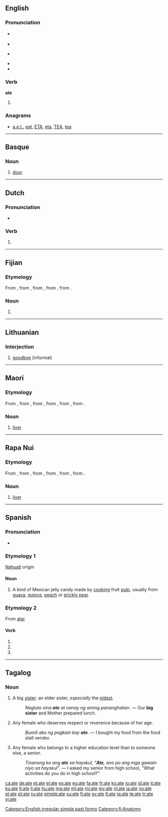 {{also|ATE|até|átʼé|-ate|-áte}}
==English==

===Pronunciation===
* {{a|US}} {{IPA|/eɪt/}}
* {{audio|en-us-ate.ogg|Audio (US)}}
* {{a|UK}} {{IPA|/ɛt/|/eɪt/}}
* {{rhymes|ɛt|eɪt}}
* {{homophones|eight}}

===Verb===
'''ate'''

# {{simple past of|eat}}

===Anagrams===
* [[a.e.t.#English|a.e.t.]], [[eat#English|eat]], [[ETA#English|ETA]], [[eta#English|eta]], [[TEA#English|TEA]], [[tea#English|tea]]

[[Category:English irregular simple past forms]]

----

==Basque==

===Noun===
{{head|eu|noun}}

# [[door]]

----

==Dutch==

===Pronunciation===
* {{IPA|/ˈaːtə/|lang=nl}}

===Verb===
{{head|nl}}

# {{nl-verb-form|n=sg|t=past|m=subj|eten}}

----

==Fijian==

===Etymology===
From {{etyl|poz-oce-pro|fj}} {{recons|qate|lang=poz-oce-pro}}, from {{etyl|pqe-pro|fj}} {{recons|qatay|lang=pqe-pro}}, from {{etyl|poz-cet-pro|fj}} {{recons|qatay|lang=poz-cet-pro}}, from {{etyl|poz-pro|fj}} {{recons|qatay|lang=poz-pro}}, from {{etyl|map-pro|fj}} {{recons|qaCay|lang=map-pro}}.

===Noun===
{{head|fj|noun}}

# {{obsolete spelling of|{{l|fj|yate}}|lang=fj}}

[[Category:fj:Anatomy]]

----

==Lithuanian==

===Interjection===
{{head|lt|interjection}}

# [[goodbye]] (informal)

----

==Maori==

===Etymology===
From {{etyl|poz-pol-pro|mi}} {{recons|qate|lang=poz-pol-pro}}, from {{etyl|poz-oce-pro|mi}} {{recons|qate|lang=poz-oce-pro}}, from {{etyl|pqe-pro|mi}} {{recons|qatay|lang=pqe-pro}}, from {{etyl|poz-cet-pro|mi}} {{recons|qatay|lang=poz-cet-pro}}, from {{etyl|poz-pro|mi}} {{recons|qatay|lang=poz-pro}}, from {{etyl|map-pro|mi}} {{recons|qaCay|lang=map-pro}}.

===Noun===
{{head|mi|noun}}

# {{anatomy|lang=mi}} [[liver]] {{gloss|organ of the body}}

----

==Rapa Nui==

===Etymology===
From {{etyl|poz-pol-pro|rap}} {{recons|qate|lang=poz-pol-pro}}, from {{etyl|poz-oce-pro|rap}} {{recons|qate|lang=poz-oce-pro}}, from {{etyl|pqe-pro|rap}} {{recons|qatay|lang=pqe-pro}}, from {{etyl|poz-cet-pro|rap}} {{recons|qatay|lang=poz-cet-pro}}, from {{etyl|poz-pro|rap}} {{recons|qatay|lang=poz-pro}}, from {{etyl|map-pro|rap}} {{recons|qaCay|lang=map-pro}}.

===Noun===
{{head|rap|noun}}

# {{anatomy|lang=rap}} [[liver]] {{gloss|organ of the body}}

----

==Spanish==

===Pronunciation===
* {{IPA|/ˈa.t̪e/|lang=es}}

===Etymology 1===
[[Nahuatl]] origin

====Noun====
{{es-noun|m}}

# A kind of Mexican jelly candy made by [[cooking]] fruit [[pulp]], usually from [[guava]], [[quince#English|quince]], [[peach]] or [[prickly pear]].

===Etymology 2===
From [[atar]]

====Verb====
{{es-verb-form|atar}}

# {{es-verb form of|ending=ar|mood=subjunctive|tense=present|pers=1|number=singular|atar}}
# {{es-verb form of|ending=ar|mood=subjunctive|tense=present|pers=2|formal=yes|number=singular|atar}}
# {{es-verb form of|ending=ar|mood=subjunctive|tense=present|pers=3|number=singular|atar}}

----

==Tagalog==

===Noun===
{{tl-noun}}

# A big [[sister]]: an elder sister, ''especially'' the [[eldest]].
#: ''Nagluto sina '''ate''' at nanay ng aming pananghalian.'' — Our '''big sister''' and Mother prepared lunch.
# {{informal|lang=tl}} Any female who deserves respect or reverence because of her age.
#: ''Bumili ako ng pagkain kay '''ate'''.'' — I bought my food from the food stall vendor.
# {{informal|lang=tl}} Any female who belongs to a higher education level than to someone else, a senior.
#: ''Tinanong ko ang '''ate''' sa hayskul, "'''Ate''', ano po ang mga gawain niyo sa hayskul".'' — I asked my senior from high school, "What activities do you do in high school?"

[[ca:ate]]
[[de:ate]]
[[et:ate]]
[[el:ate]]
[[es:ate]]
[[eu:ate]]
[[fa:ate]]
[[fr:ate]]
[[ko:ate]]
[[io:ate]]
[[id:ate]]
[[it:ate]]
[[ku:ate]]
[[lt:ate]]
[[li:ate]]
[[hu:ate]]
[[mg:ate]]
[[ml:ate]]
[[mi:ate]]
[[my:ate]]
[[nl:ate]]
[[ja:ate]]
[[no:ate]]
[[pl:ate]]
[[pt:ate]]
[[ru:ate]]
[[simple:ate]]
[[su:ate]]
[[fi:ate]]
[[sv:ate]]
[[tl:ate]]
[[ta:ate]]
[[te:ate]]
[[tr:ate]]
[[vi:ate]]